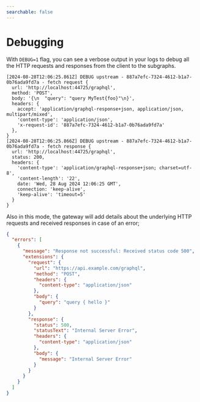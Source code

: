 ```yaml
---
searchable: false
---
```


# Debugging

With `DEBUG=1` flag, you can see a verbose output in your logs to debug all the HTTP requests and
responses from the client to the subgraphs.

```
[2024-08-28T12:06:25.861Z] DEBUG upstream - 887a7efc-7324-4612-b1a7-0b76ada9fd7a - fetch request {
  url: 'http://localhost:44725/graphql',
  method: 'POST',
  body: '{\n  "query": "query MyTest{foo}"\n}',
  headers: {
    accept: 'application/graphql-response+json, application/json, multipart/mixed',
    'content-type': 'application/json',
    'x-request-id': '887a7efc-7324-4612-b1a7-0b76ada9fd7a'
  },
}
[2024-08-28T12:06:25.866Z] DEBUG upstream - 887a7efc-7324-4612-b1a7-0b76ada9fd7a - fetch response {
  url: 'http://localhost:44725/graphql',
  status: 200,
  headers: {
    'content-type': 'application/graphql-response+json; charset=utf-8',
    'content-length': '22',
    date: 'Wed, 28 Aug 2024 12:06:25 GMT',
    connection: 'keep-alive',
    'keep-alive': 'timeout=5'
  }
}
```

Also in this mode, the gateway will add details about the underlying HTTP requests and received
responses in case of an error;

```json
{
  "errors": [
    {
      "message": "Response not successful: Received status code 500",
      "extensions": {
        "request": {
          "url": "https://api.example.com/graphql",
          "method": "POST",
          "headers": {
            "content-type": "application/json"
          },
          "body": {
            "query": "query { hello }"
          }
        },
        "response": {
          "status": 500,
          "statusText": "Internal Server Error",
          "headers": {
            "content-type": "application/json"
          },
          "body": {
            "message": "Internal Server Error"
          }
        }
      }
    }
  ]
}
```
